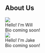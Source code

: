 
## About Us

<div class="grid">
<div class="grid-child">
    <img class="bioImage" src="will.jpeg" />
    <br />
    Hello! I'm Will
    <br />
    Bio coming soon!
</div>

<div class="grid-child">
    <img class="bioImage" src="jake.jpeg" />
    <br />
    Hello! I'm Jake
    <br />
    Bio coming soon!
</div>
</div>
